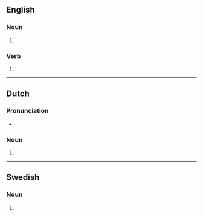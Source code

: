 {{also|Gladiators}}

==English==

===Noun===
{{head|en|noun form}}

# {{plural of|en|gladiator}}

===Verb===
{{head|en|verb form}}

# {{present participle of|en|gladiator|nocat=1}}


----

==Dutch==

===Pronunciation===
* {{audio|nl|Nl-gladiators.ogg|Audio}}

===Noun===
{{head|nl|noun plural form}}

# {{nl-noun form of|pl|gladiator}}

----

==Swedish==

===Noun===
{{head|sv|noun form}}

# {{sv-noun-form-indef-gen|gladiator}}